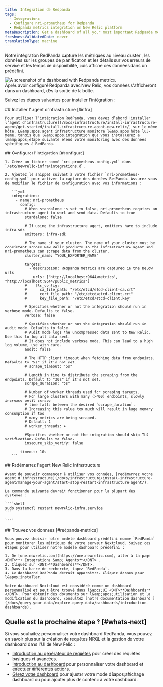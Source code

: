 ```yaml
---
title: Intégration de Redpanda
tags:
  - Integrations
  - Configure nri-prometheus for Redpanda
  - Redpanda metrics integration on New Relic platform
metaDescription: Get a dashboard of all your most important Redpanda metrics with our Redpanda quickstart.
freshnessValidatedDate: never
translationType: machine
---
```


Notre intégration RedPanda capture les métriques au niveau cluster , les données sur les groupes de planification et les détails sur vos erreurs de service et les temps de disponibilité, puis affiche ces données dans un <InlinePopover type="dashboards" />prédéfini.

<img src="/images/prometheus_screenshot-full_redpanda-integration.webp" title="Redpanda dashboard landing page" alt="A screenshot of a dashboard with Redpanda metrics." />

<figcaption>
  Après avoir configuré Redpanda avec New Relic, vos données s&apos;afficheront dans un dashboard, dès la sortie de la boîte.
</figcaption>

Suivez les étapes suivantes pour installer l’intégration :

<Steps>
  <Step>
    ## Installer l&apos; agent d&apos;infrastructure [#infra]

    Pour utiliser l’intégration RedPanda, vous devez d’abord [installer l’agent d’infrastructure](/docs/infrastructure/install-infrastructure-agent/get-started/install-infrastructure-agent-new-relic/) sur le même hôte. L&amp;apos;agent infrastructure monitore l&amp;apos;hôte lui-même, tandis que l&amp;apos;intégration que vous installerez à l&amp;apos;étape suivante étend votre monitoring avec des données spécifiques à RedPanda.
  </Step>

  <Step>
    ## Configurer l&apos;intégration [#configure]

    1. Créez un fichier nommé `nri-prometheus-config.yml` dans `/etc/newrelic-infra/integrations.d`.

    2. Ajoutez le snippet suivant à votre fichier `nri-prometheus-config.yml` pour activer la capture des données RedPanda. Assurez-vous de modifier le fichier de configuration avec vos informations :

       ```yml
       integrations:
         - name: nri-prometheus
           config:
             # When standalone is set to false, nri-prometheus requires an infrastructure agent to work and send data. Defaults to true
             standalone: false

             # If using the infrastructure agent, emitters have to include infra-sdk
             emitters: infra-sdk

             # The name of your cluster. The name of your cluster must be consistent across New Relic products so the infrastructure agent and nri-prometheus can scrape data from the cluster.
             cluster_name: "YOUR_EXPORTER_NAME"

             targets:
               - description: Redpanda metrics are captured in the below urls
                 urls: ["http://localhost:9644/metrics", "http://localhost:9644/public_metrics"]
             #    tls_config:
             #      ca_file_path: "/etc/etcd/etcd-client-ca.crt"
             #      cert_file_path: "/etc/etcd/etcd-client.crt"
             #      key_file_path: "/etc/etcd/etcd-client.key"

             # Specifies whether or not the integration should run in verbose mode. Defaults to false.
             verbose: false

             # Specifies whether or not the integration should run in audit mode. Defaults to false.
             # Audit mode logs the uncompressed data sent to New Relic. Use this to log all data sent.
             # It does not include verbose mode. This can lead to a high log volume, use with care.
             audit: false

             # The HTTP client timeout when fetching data from endpoints. Defaults to "5s" if it's not set.
             # scrape_timeout: "5s"

             # Length in time to distribute the scraping from the endpoints. Default to "30s" if it's not set.
             scrape_duration: "5s"

             # Number of worker threads used for scraping targets.
             # For large clusters with many (>400) endpoints, slowly increase until scrape
             # time falls between the desired `scrape_duration`.
             # Increasing this value too much will result in huge memory consumption if too
             # many metrics are being scraped.
             # Default: 4
             # worker_threads: 4

             #Specifies whether or not the integration should skip TLS verification. Defaults to false.
             insecure_skip_verify: false

           timeout: 10s
       ```
  </Step>

  <Step>
    ## Redémarrez l&apos;agent New Relic Infrastructure

    Avant de pouvoir commencer à utiliser vos données, [redémarrez votre agent d’infrastructure](/docs/infrastructure/install-infrastructure-agent/manage-your-agent/start-stop-restart-infrastructure-agent/).

    La commande suivante devrait fonctionner pour la plupart des systèmes :

    ````shell
    sudo systemctl restart newrelic-infra.service
    ```        

    ````
  </Step>

  <Step>
    ## Trouvez vos données [#redpanda-metrics]

    Vous pouvez choisir notre modèle dashboard prédéfini nommé `RedPanda` pour monitorer les métriques de votre serveur Nextcloud. Suivez ces étapes pour utiliser notre modèle dashboard prédéfini :

    1. De [one.newrelic.com](https://one.newrelic.com), aller à la page <DNT>**+ Integrations &amp; Agents**</DNT> .
    2. Cliquez sur <DNT>**Dashboards**</DNT>.
    3. Dans la barre de recherche, tapez `RedPanda`.
    4. Le dashboard RedPanda devrait apparaître. Cliquez dessus pour l&apos;installer.

    Votre dashboard Nextcloud est considéré comme un dashboard personnalisé et peut être trouvé dans l&apos;UI <DNT>**Dashboards**</DNT>. Pour obtenir des documents sur l&amp;apos;utilisation et la modification du dashboard, consultez [notre documentation dashboard ](/docs/query-your-data/explore-query-data/dashboards/introduction-dashboards).
  </Step>
</Steps>

## Quelle est la prochaine étape ? [#whats-next]

Si vous souhaitez personnaliser votre dashboard RedPanda, vous pouvez en savoir plus sur la création de requêtes NRQL et la gestion de votre dashboard dans l&apos;UI de New Relic :

* [Introduction au générateur de requêtes](/docs/query-your-data/explore-query-data/query-builder/introduction-query-builder) pour créer des requêtes basiques et avancées.
* [Introduction au dashboard](/docs/query-your-data/explore-query-data/dashboards/introduction-dashboards) pour personnaliser votre dashboard et effectuer différentes actions.
* [Gérez votre dashboard](/docs/query-your-data/explore-query-data/dashboards/manage-your-dashboard) pour ajuster votre mode d&amp;apos;affichage dashboard ou pour ajouter plus de contenu à votre dashboard.